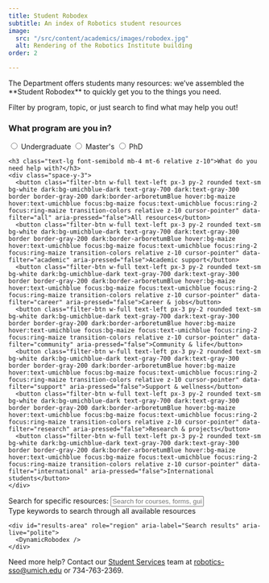 ```yaml
---
title: Student Robodex
subtitle: An index of Robotics student resources
image:
  src: "/src/content/academics/images/robodex.jpg"
  alt: Rendering of the Robotics Institute building
order: 2

---
```


<div class="grid lg:grid-cols-3 gap-8 items-start">
  <div class="lg:col-span-3">
    <p class="mt-0 text-lg max-w-4xl leading-relaxed">The Department offers students many resources: we’ve assembled the **Student Robodex** to quickly get you to the things you need.</p>
    <p class="max-w-3xl leading-relaxed">Filter by program, topic, or just search to find what may help you out!</p>
    </div>
</div>
<div class="grid lg:grid-cols-4 gap-6 mb-6">
  <div class="filter-section surface-secondary backdrop-blur-sm rounded-lg p-6 border border-gray-200 dark:border-gray-700 lg:sticky lg:top-6 lg:self-start relative overflow-hidden" role="region" aria-label="Filter options">
    <h3 class="text-lg font-semibold mb-4 mt-0 relative z-10">What program are you in?</h3>
    <div class="space-y-3">
      <label class="flex items-center cursor-pointer">
        <input type="radio" name="program" class="filter-btn mr-3 text-maize focus:ring-maize focus:ring-2" data-filter="undergraduate" />
        <span class="text-sm">Undergraduate</span>
      </label>
      <label class="flex items-center cursor-pointer">
        <input type="radio" name="program" class="filter-btn mr-3 text-maize focus:ring-maize focus:ring-2" data-filter="masters" />
        <span class="text-sm">Master's</span>
      </label>
      <label class="flex items-center cursor-pointer">
        <input type="radio" name="program" class="filter-btn mr-3 text-maize focus:ring-maize focus:ring-2" data-filter="phd" />
        <span class="text-sm">PhD</span>
      </label>
    </div>
    
    <h3 class="text-lg font-semibold mb-4 mt-6 relative z-10">What do you need help with?</h3>
    <div class="space-y-3">
      <button class="filter-btn w-full text-left px-3 py-2 rounded text-sm bg-white dark:bg-umichblue-dark text-gray-700 dark:text-gray-300 border border-gray-200 dark:border-arboretumBlue hover:bg-maize hover:text-umichblue focus:bg-maize focus:text-umichblue focus:ring-2 focus:ring-maize transition-colors relative z-10 cursor-pointer" data-filter="all" aria-pressed="false">All resources</button>
      <button class="filter-btn w-full text-left px-3 py-2 rounded text-sm bg-white dark:bg-umichblue-dark text-gray-700 dark:text-gray-300 border border-gray-200 dark:border-arboretumBlue hover:bg-maize hover:text-umichblue focus:bg-maize focus:text-umichblue focus:ring-2 focus:ring-maize transition-colors relative z-10 cursor-pointer" data-filter="academic" aria-pressed="false">Academic support</button>
      <button class="filter-btn w-full text-left px-3 py-2 rounded text-sm bg-white dark:bg-umichblue-dark text-gray-700 dark:text-gray-300 border border-gray-200 dark:border-arboretumBlue hover:bg-maize hover:text-umichblue focus:bg-maize focus:text-umichblue focus:ring-2 focus:ring-maize transition-colors relative z-10 cursor-pointer" data-filter="career" aria-pressed="false">Career & jobs</button>
      <button class="filter-btn w-full text-left px-3 py-2 rounded text-sm bg-white dark:bg-umichblue-dark text-gray-700 dark:text-gray-300 border border-gray-200 dark:border-arboretumBlue hover:bg-maize hover:text-umichblue focus:bg-maize focus:text-umichblue focus:ring-2 focus:ring-maize transition-colors relative z-10 cursor-pointer" data-filter="community" aria-pressed="false">Community & life</button>
      <button class="filter-btn w-full text-left px-3 py-2 rounded text-sm bg-white dark:bg-umichblue-dark text-gray-700 dark:text-gray-300 border border-gray-200 dark:border-arboretumBlue hover:bg-maize hover:text-umichblue focus:bg-maize focus:text-umichblue focus:ring-2 focus:ring-maize transition-colors relative z-10 cursor-pointer" data-filter="support" aria-pressed="false">Support & wellness</button>
      <button class="filter-btn w-full text-left px-3 py-2 rounded text-sm bg-white dark:bg-umichblue-dark text-gray-700 dark:text-gray-300 border border-gray-200 dark:border-arboretumBlue hover:bg-maize hover:text-umichblue focus:bg-maize focus:text-umichblue focus:ring-2 focus:ring-maize transition-colors relative z-10 cursor-pointer" data-filter="research" aria-pressed="false">Research & projects</button>
      <button class="filter-btn w-full text-left px-3 py-2 rounded text-sm bg-white dark:bg-umichblue-dark text-gray-700 dark:text-gray-300 border border-gray-200 dark:border-arboretumBlue hover:bg-maize hover:text-umichblue focus:bg-maize focus:text-umichblue focus:ring-2 focus:ring-maize transition-colors relative z-10 cursor-pointer" data-filter="international" aria-pressed="false">International students</button>
    </div>
  </div>

  <div class="lg:col-span-3">
    <div class="filter-section surface-secondary backdrop-blur-sm rounded-lg p-6 mb-6 border border-gray-200 dark:border-gray-700" role="search">
      <label for="search-input" class="text-lg font-semibold mb-3 mt-0 block">Search for specific resources:</label>
      <input 
        type="text" 
        id="search-input" 
        placeholder="Search for courses, forms, guides, help..." 
        class="search-bar px-4 py-3 rounded-lg focus:ring-2 focus:ring-maize focus:border-maize transition-colors text-neutral-900 dark:text-neutral-100"
        aria-describedby="search-help"
      />
      <div id="search-help" class="sr-only">Type keywords to search through all available resources</div>
    </div>
    
    <div id="results-area" role="region" aria-label="Search results" aria-live="polite">
      <DynamicRobodex />
    </div>
  </div>
</div>

<div class="mt-8 text-center">
  <div class="surface p-6">
    <p class="">Need more help? Contact our <a href="/academics/student-services/">Student Services</a> team at <a href="mailto:robotics-sso@umich.edu" class="text-maize hover:text-maize-600 font-medium">robotics-sso@umich.edu</a> or 734-763-2369.</p>
  </div>
</div>

<ResourceFilter />